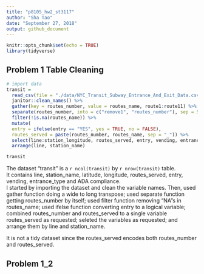 ```yaml
---
title: "p8105_hw2_st3117"
author: "Sha Tao"
date: "September 27, 2018"
output: github_document
---
```


```r
knitr::opts_chunk$set(echo = TRUE)
library(tidyverse)
```

## Problem 1 Table Cleaning
```r
# import data
transit = 
  read_csv(file = "./data/NYC_Transit_Subway_Entrance_And_Exit_Data.csv") %>% 
  janitor::clean_names() %>% 
  gather(key = routes_number, value = routes_name, route1:route11) %>% 
  separate(routes_number, into = c("remove1", "routes_number"), sep = 5) %>% 
  filter(!is.na(routes_name)) %>% 
  mutate(
  entry = ifelse(entry == "YES", yes = TRUE, no = FALSE),
  routes_served = paste(routes_number, routes_name, sep = "_")) %>% 
  select(line:station_longitude, routes_served, entry, vending, entrance_type, ada) %>% 
  arrange(line, station_name)

transit


```

The dataset "transit" is a `r ncol(transit)` by `r nrow(transit)` table.\
It contains line, station_name, latitude, longitude, routes_served, entry, vending, entrance_type and ADA compliance.\
I started by importing the dataset and clean the variable names. Then, used gather function doing a wide to long transpose; used separate function getting routes_number by itself; used filter function removing “NA”s in routes_name; used ifelse function converting entry to a logical variable; combined routes_number and routes_served to a single variable routes_served as requested; seleted the variables as requested; and arrange them by line and station_name.\

It is not a tidy dataset since the routes_served encodes both routes_number and routes_served.

## Problem 1_2


